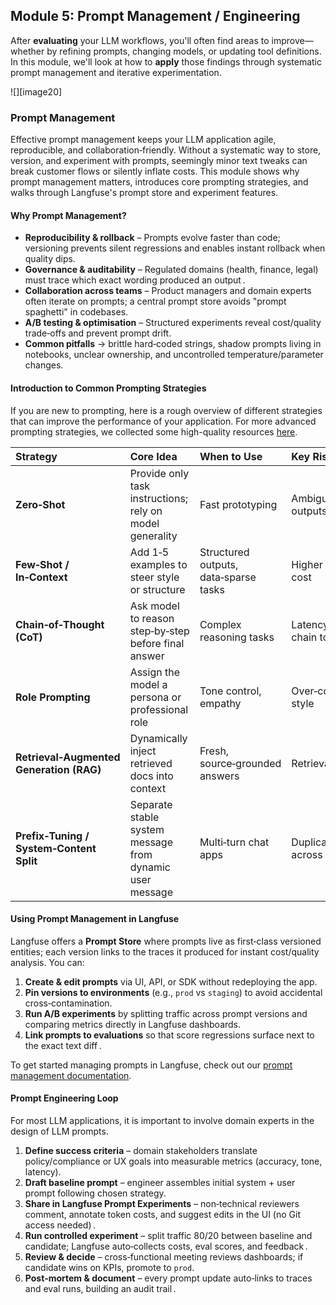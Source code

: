 ## **Module 5:** Prompt Management / Engineering

After **evaluating** your LLM workflows, you'll often find areas to improve—whether by refining prompts, changing models, or updating tool definitions. In this module, we'll look at how to **apply** those findings through systematic prompt management and iterative experimentation. 

![][image20]

### Prompt Management

Effective prompt management keeps your LLM application agile, reproducible, and collaboration‑friendly. Without a systematic way to store, version, and experiment with prompts, seemingly minor text tweaks can break customer flows or silently inflate costs. This module shows why prompt management matters, introduces core prompting strategies, and walks through Langfuse's prompt store and experiment features.

#### **Why Prompt Management?**

* **Reproducibility & rollback** – Prompts evolve faster than code; versioning prevents silent regressions and enables instant rollback when quality dips.  
* **Governance & auditability** – Regulated domains (health, finance, legal) must trace which exact wording produced an output .  
* **Collaboration across teams** – Product managers and domain experts often iterate on prompts; a central prompt store avoids "prompt spaghetti" in codebases.  
* **A/B testing & optimisation** – Structured experiments reveal cost/quality trade‑offs and prevent prompt drift.  
* **Common pitfalls** → brittle hard‑coded strings, shadow prompts living in notebooks, unclear ownership, and uncontrolled temperature/parameter changes.

#### **Introduction to Common Prompting Strategies**

If you are new to prompting, here is a rough overview of different strategies that can improve the performance of your application. For more advanced prompting strategies, we collected some high-quality resources [here](https://langfuse.com/library#prompting). 

| Strategy | Core Idea | When to Use | Key Risk |
| :---- | :---- | :---- | :---- |
| **Zero‑Shot** | Provide only task instructions; rely on model generality | Fast prototyping | Ambiguous outputs |
| **Few‑Shot / In‑Context** | Add 1‑5 examples to steer style or structure | Structured outputs, data‑sparse tasks | Higher token cost |
| **Chain‑of‑Thought (CoT)** | Ask model to reason step‑by‑step before final answer | Complex reasoning tasks | Latency, leak chain to user |
| **Role Prompting** | Assign the model a persona or professional role | Tone control, empathy | Over‑constrained style |
| **Retrieval‑Augmented Generation (RAG)** | Dynamically inject retrieved docs into context  | Fresh, source‑grounded answers | Retrieval latency |
| **Prefix‑Tuning / System‑Content Split** | Separate stable system message from dynamic user message  | Multi‑turn chat apps | Duplication across turns |

#### **Using Prompt Management in Langfuse**

Langfuse offers a **Prompt Store** where prompts live as first‑class versioned entities; each version links to the traces it produced for instant cost/quality analysis. You can:

1. **Create & edit prompts** via UI, API, or SDK without redeploying the app.  
2. **Pin versions to environments** (e.g., `prod` vs `staging`) to avoid accidental cross‑contamination.  
3. **Run A/B experiments** by splitting traffic across prompt versions and comparing metrics directly in Langfuse dashboards.  
4. **Link prompts to evaluations** so that score regressions surface next to the exact text diff .

To get started managing prompts in Langfuse, check out our [prompt management documentation](https://langfuse.com/docs/prompts/get-started).

#### **Prompt Engineering Loop**

For most LLM applications, it is important to involve domain experts in the design of LLM prompts. 

1. **Define success criteria** – domain stakeholders translate policy/compliance or UX goals into measurable metrics (accuracy, tone, latency).  
2. **Draft baseline prompt** – engineer assembles initial system \+ user prompt following chosen strategy.  
3. **Share in Langfuse Prompt Experiments** – non‑technical reviewers comment, annotate token costs, and suggest edits in the UI (no Git access needed) .  
4. **Run controlled experiment** – split traffic 80/20 between baseline and candidate; Langfuse auto‑collects costs, eval scores, and feedback .  
5. **Review & decide** – cross‑functional meeting reviews dashboards; if candidate wins on KPIs, promote to `prod`.  
6. **Post‑mortem & document** – every prompt update auto‑links to traces and eval runs, building an audit trail .






















